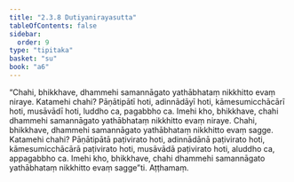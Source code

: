 ```yaml
---
title: "2.3.8 Dutiyanirayasutta"
tableOfContents: false
sidebar:
  order: 9
type: "tipitaka"
basket: "su"
book: "a6"
---
```



<DynamicBreadcrumb />

<Division number="82" book="a6" bookNo="16" page="377">

<Paragraph number="672" book="a6">
“Chahi, bhikkhave, dhammehi samannāgato yathābhataṃ nikkhitto evaṃ niraye. Katamehi chahi? Pāṇātipātī hoti, adinnādāyī hoti, kāmesumicchācārī hoti, musāvādī hoti, luddho ca, pagabbho ca. Imehi kho, bhikkhave, chahi dhammehi samannāgato yathābhataṃ nikkhitto evaṃ niraye.
</Paragraph>

<Paragraph number="673" book="a6">
Chahi, bhikkhave, dhammehi samannāgato yathābhataṃ nikkhitto evaṃ sagge. Katamehi chahi? Pāṇātipātā paṭivirato hoti, adinnādānā paṭivirato hoti, kāmesumicchācārā paṭivirato hoti, musāvādā paṭivirato hoti, aluddho ca, appagabbho ca. Imehi kho, bhikkhave, chahi dhammehi samannāgato yathābhataṃ nikkhitto evaṃ sagge”ti.

</Paragraph>
</Division>

<Paragraph number="674" type="center" book="a6">
Aṭṭhamaṃ.
</Paragraph>